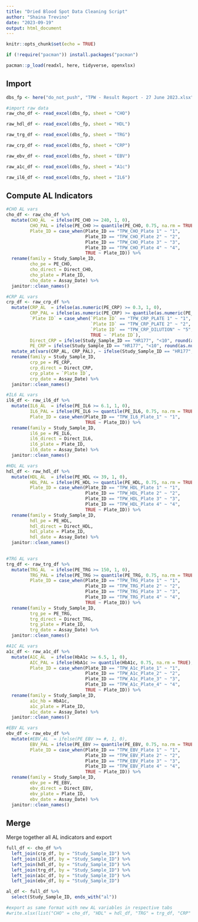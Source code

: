 ```yaml
---
title: "Dried Blood Spot Data Cleaning Script"
author: "Shaina Trevino"
date: "2023-09-19"
output: html_document
---
```


```r
knitr::opts_chunk$set(echo = TRUE)

if (!require("pacman")) install.packages("pacman")

pacman::p_load(readxl, here, tidyverse, openxlsx)

```

## Import

```r
dbs_fp <- here("do_not_push", "TPW - Result Report - 27 June 2023.xlsx")

#import raw data
raw_cho_df <- read_excel(dbs_fp, sheet = "CHO") 

raw_hdl_df <- read_excel(dbs_fp, sheet = "HDL") 

raw_trg_df <- read_excel(dbs_fp, sheet = "TRG")

raw_crp_df <- read_excel(dbs_fp, sheet = "CRP")

raw_ebv_df <- read_excel(dbs_fp, sheet = "EBV")

raw_a1c_df <- read_excel(dbs_fp, sheet = "A1c")

raw_il6_df <- read_excel(dbs_fp, sheet = "IL6")

```

## Compute AL Indicators

```r
#CHO AL vars
cho_df <- raw_cho_df %>% 
  mutate(CHO_AL  = ifelse(PE_CHO >= 240, 1, 0),
         CHO_PAL = ifelse(PE_CHO >= quantile(PE_CHO, 0.75, na.rm = TRUE), 1, 0),
         Plate_ID = case_when(Plate_ID == "TPW_CHO_Plate 1" ~ "1",
                              Plate_ID == "TPW_CHO_Plate 2" ~ "2",
                              Plate_ID == "TPW_CHO_Plate 3" ~ "3",
                              Plate_ID == "TPW_CHO_Plate 4" ~ "4",
                              TRUE ~ Plate_ID)) %>% 
  rename(family = Study_Sample_ID,
         cho_pe = PE_CHO,
         cho_direct = Direct_CHO,
         cho_plate = Plate_ID,
         cho_date = Assay_Date) %>% 
  janitor::clean_names()

#CRP AL vars
crp_df <- raw_crp_df %>% 
  mutate(CRP_AL  = ifelse(as.numeric(PE_CRP) >= 0.3, 1, 0),
         CRP_PAL = ifelse(as.numeric(PE_CRP) >= quantile(as.numeric(PE_CRP), 0.75, na.rm = TRUE), 1, 0),
         `Plate ID` = case_when(`Plate ID` == "TPW_CRP_PLATE 1" ~ "1",
                                `Plate ID` == "TPW_CRP_PLATE 2" ~ "2",
                                `Plate ID` == "TPW_CRP_DILUTION" ~ "5",
                                TRUE ~ `Plate ID`),
         Direct_CRP = ifelse(Study_Sample_ID == "HR177", "<10", round(as.numeric(Direct_CRP), 2)),
         PE_CRP = ifelse(Study_Sample_ID == "HR177", "<10", round(as.numeric(PE_CRP), 2))) %>% 
  mutate_at(vars(CRP_AL, CRP_PAL), ~ ifelse(Study_Sample_ID == "HR177", 0, .)) %>%  #force <10 to zero
  rename(family = Study_Sample_ID,
         crp_pe = PE_CRP,
         crp_direct = Direct_CRP,
         crp_plate = `Plate ID`,
         crp_date = Assay_Date) %>% 
  janitor::clean_names()

#IL6 AL vars
il6_df <- raw_il6_df %>% 
  mutate(IL6_AL  = ifelse(PE_IL6 >= 6.1, 1, 0),
         IL6_PAL = ifelse(PE_IL6 >= quantile(PE_IL6, 0.75, na.rm = TRUE), 1, 0),
         Plate_ID = case_when(Plate_ID == "TPW_IL6_Plate_1" ~ "1",
                              TRUE ~ Plate_ID)) %>% 
  rename(family = Study_Sample_ID,
         il6_pe = PE_IL6,
         il6_direct = Direct_IL6,
         il6_plate = Plate_ID,
         il6_date = Assay_Date) %>% 
  janitor::clean_names()

#HDL AL vars
hdl_df <- raw_hdl_df %>% 
  mutate(HDL_AL  = ifelse(PE_HDL <= 39, 1, 0),
         HDL_PAL = ifelse(PE_HDL >= quantile(PE_HDL, 0.75, na.rm = TRUE), 1, 0),
         Plate_ID = case_when(Plate_ID == "TPW_HDL_Plate 1" ~ "1",
                              Plate_ID == "TPW_HDL_Plate 2" ~ "2",
                              Plate_ID == "TPW_HDL_Plate 3" ~ "3",
                              Plate_ID == "TPW_HDL_Plate 4" ~ "4",
                              TRUE ~ Plate_ID)) %>% 
  rename(family = Study_Sample_ID,
         hdl_pe = PE_HDL,
         hdl_direct = Direct_HDL,
         hdl_plate = Plate_ID,
         hdl_date = Assay_Date) %>% 
  janitor::clean_names()
  

#TRG AL vars
trg_df <- raw_trg_df %>% 
  mutate(TRG_AL  = ifelse(PE_TRG >= 150, 1, 0),
         TRG_PAL = ifelse(PE_TRG >= quantile(PE_TRG, 0.75, na.rm = TRUE), 1, 0),
         Plate_ID = case_when(Plate_ID == "TPW_TRG_Plate 1" ~ "1",
                              Plate_ID == "TPW_TRG_Plate 2" ~ "2",
                              Plate_ID == "TPW_TRG_Plate 3" ~ "3",
                              Plate_ID == "TPW_TRG_Plate 4" ~ "4",
                              TRUE ~ Plate_ID)) %>% 
  rename(family = Study_Sample_ID,
         trg_pe = PE_TRG,
         trg_direct = Direct_TRG,
         trg_plate = Plate_ID,
         trg_date = Assay_Date) %>% 
  janitor::clean_names()

#A1C AL vars
a1c_df <- raw_a1c_df %>% 
  mutate(A1C_AL  = ifelse(HbA1c >= 6.5, 1, 0),
         AIC_PAL = ifelse(HbA1c >= quantile(HbA1c, 0.75, na.rm = TRUE), 1, 0),
         Plate_ID = case_when(Plate_ID == "TPW_A1c_Plate_1" ~ "1",
                              Plate_ID == "TPW_A1c_Plate_2" ~ "2",
                              Plate_ID == "TPW_A1c_Plate_3" ~ "3",
                              Plate_ID == "TPW_A1c_Plate_4" ~ "4",
                              TRUE ~ Plate_ID)) %>% 
  rename(family = Study_Sample_ID,
         a1c_hb = HbA1c,
         a1c_plate = Plate_ID,
         a1c_date = Assay_Date) %>% 
  janitor::clean_names()

#EBV AL vars
ebv_df <- raw_ebv_df %>% 
  mutate(#EBV_AL  = ifelse(PE_EBV >= #, 1, 0),
         EBV_PAL = ifelse(PE_EBV >= quantile(PE_EBV, 0.75, na.rm = TRUE), 1, 0),
         Plate_ID = case_when(Plate_ID == "TPW_EBV_Plate 1" ~ "1",
                              Plate_ID == "TPW_EBV_Plate 2" ~ "2",
                              Plate_ID == "TPW_EBV_Plate 3" ~ "3",
                              Plate_ID == "TPW_EBV_Plate 4" ~ "4",
                              TRUE ~ Plate_ID)) %>% 
  rename(family = Study_Sample_ID,
         ebv_pe = PE_EBV,
         ebv_direct = Direct_EBV,
         ebv_plate = Plate_ID,
         ebv_date = Assay_Date) %>% 
  janitor::clean_names()

```

## Merge 

Merge together all AL indicators and export

```r

full_df <- cho_df %>% 
  left_join(crp_df, by = "Study_Sample_ID") %>% 
  left_join(il6_df, by = "Study_Sample_ID") %>% 
  left_join(hdl_df, by = "Study_Sample_ID") %>% 
  left_join(trg_df, by = "Study_Sample_ID") %>% 
  left_join(a1c_df, by = "Study_Sample_ID") %>% 
  left_join(ebv_df, by = "Study_Sample_ID") 

al_df <- full_df %>% 
  select(Study_Sample_ID, ends_with("al"))

#export as same format with new AL variables in respective tabs
#write.xlsx(list("CHO" = cho_df, "HDL" = hdl_df, "TRG" = trg_df, "CRP" = crp_df, "EBV" = ebv_df, "A1c" = a1c_df, "IL6" = il6_df), file = "do_not_push/dbs_full.xlsx")

```

